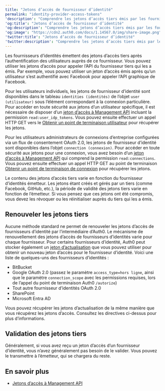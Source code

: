```yaml
---
title: "Jetons d’accès de fournisseur d’identité"
permalink: "identity-provider-access-tokens"
'description': "Comprendre les jetons d’accès tiers émis par les fournisseurs d’identité après l’authentification de l’utilisateur et comment les utiliser pour appeler des API tierces."
'og:title': "Jetons d’accès de fournisseur d’identité"
'og:description': "Comprendre les jetons d’accès tiers émis par les fournisseurs d’identité après l’authentification de l’utilisateur et comment les utiliser pour appeler des API tierces."
'og:image': "https://cdn2.auth0.com/docs/1.14567.0/img/share-image.png"
'twitter:title': "Jetons d’accès de fournisseur d’identité"
'twitter:description': "Comprendre les jetons d’accès tiers émis par les fournisseurs d’identité après l’authentification de l’utilisateur et comment les utiliser pour appeler des API tierces."
---
```


Les fournisseurs d’identités émettent des jetons d’accès tiers après l’authentification des utilisateurs auprès de ce fournisseur. Vous pouvez utiliser les jetons d’accès pour appeler l’API du fournisseur tiers qui les a émis. Par exemple, vous pouvez utiliser un jeton d’accès émis après qu’un utilisateur s’est authentifié avec Facebook pour appeler l’API graphique de Facebook.

Pour les utilisateurs individuels, les jetons de fournisseur d’identité sont disponibles dans le tableau `identities (identités)` de l’objet `user (utilisateur)` sous l’élément correspondant à la connexion particulière. Pour accéder en toute sécurité aux jetons d’un utilisateur spécifique, il est nécessaire de disposer d’un [jeton d’accès à Management API](/docs/fr-ca/secure/tokens/access-tokens/management-api-access-tokens) incluant la permission `read:user_idp_tokens`. Vous pouvez ensuite effectuer un appel HTTP GET vers le [Obtenir un point de terminaison utilisateur](/docs/fr-ca/api/management/v2/#!/Users/get_users_by_id) pour récupérer les jetons.

Pour les utilisateurs administrateurs de connexions d’entreprise configurées via un flux de consentement <Tooltip href="/docs/fr-ca/glossary?term=oath2" tip="OAuth 2.0
Cadre d’applications d’autorisation qui définit les protocoles d’autorisation et les flux de production." cta="Voir le glossaire">OAuth 2.0</Tooltip>, les jetons de fournisseur d’identité sont disponibles dans l’objet `connection (connexion)`. Pour accéder en toute sécurité aux jetons pour une connexion, vous avez besoin d’un [jeton d’accès à Management API](/docs/fr-ca/secure/tokens/access-tokens/management-api-access-tokens)  qui comprend la permission `read:connections`. Vous pouvez ensuite effectuer un appel HTTP GET au point de terminaison [Obtenir un point de terminaison de connexion](/docs/fr-ca/api/management/v2/connections/get-connections-by-id) pour récupérer les jetons.

<Callout icon="file-lines" color="#0EA5E9" iconType="regular">

Le contenu des jetons d’accès tiers varie en fonction du fournisseur d’identités émetteur. Les jetons étant créés et gérés par un tiers (comme Facebook, GitHub, etc.), la période de validité des jetons tiers varie en fonction de l’émetteur. Si vous pensez que ces jetons ont été compromis, vous devez les révoquer ou les réinitialiser auprès du tiers qui les a émis.

</Callout>

## Renouveler les jetons tiers

Aucune méthode standard ne permet de renouveler les jetons d’accès de fournisseurs d’identité par l’intermédiaire d’Auth0. Le mécanisme de renouvellement des jetons d’accès de fournisseurs d’identités varie pour chaque fournisseur. Pour certains fournisseurs d’identité, Auth0 peut stocker également un [jeton d’actualisation](/docs/fr-ca/secure/tokens/refresh-tokens) que vous pouvez utiliser pour obtenir un nouveau jeton d’accès pour le fournisseur d’identité. Voici une liste de quelques-uns des fournisseurs d’identités :

* BitBucket
* Google OAuth 2.0 (passez le paramètre `access_type=hors ligne`, ainsi que le paramètre `connection_scope` avec les permissions requises, lors de l’appel du point de terminaison Auth0 `/autorize`)
* Tout autre fournisseur d’identités OAuth 2.0
* SharePoint
* Microsoft Entra AD

Vous pouvez récupérer les jetons d’actualisation de la même manière que vous récupérez les jetons d’accès. Consultez les directives ci-dessus pour plus d’informations.

## Validation des jetons tiers

Généralement, si vous avez reçu un jeton d’accès d’un fournisseur d’identité, vous n’avez généralement pas besoin de le valider. Vous pouvez le transmettre à l’émetteur, qui se chargera du reste.

## En savoir plus

* [Jetons d’accès à Management API](/docs/fr-ca/secure/tokens/access-tokens/management-api-access-tokens)